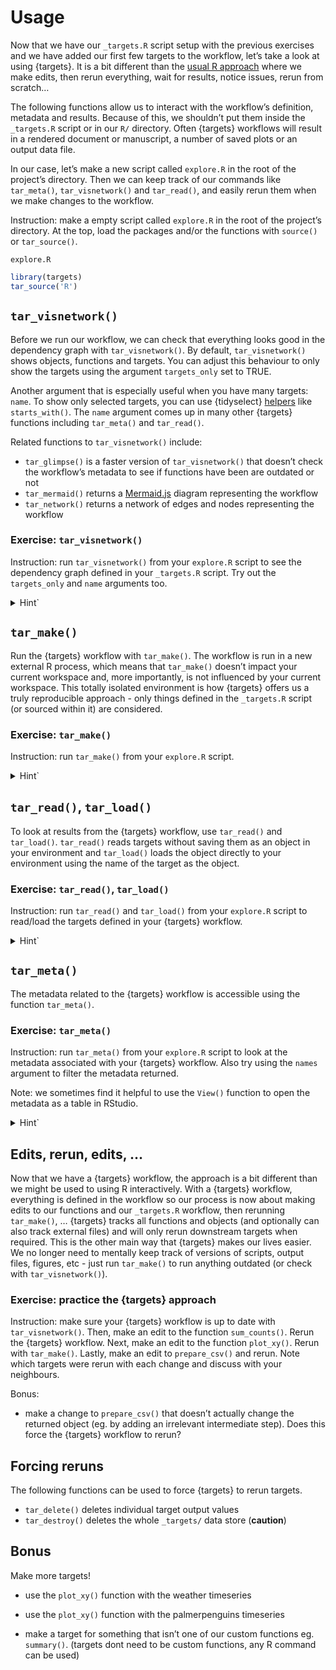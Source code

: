# Usage

Now that we have our `_targets.R` script setup with the previous exercises and we have added our first few targets to the workflow, let's take a look at using {targets}. It is a bit different than the [usual R approach](https://books.ropensci.org/targets/#motivation) where we make edits, then rerun everything, wait for results, notice issues, rerun from scratch...

The following functions allow us to interact with the workflow's definition, metadata and results. Because of this, we shouldn't put them inside the `_targets.R` script or in our `R/` directory. Often {targets} workflows will result in a rendered document or manuscript, a number of saved plots or an output data file. 

In our case, let's make a new script called `explore.R` in the root of the project's directory. Then we can keep track of our commands like `tar_meta()`, `tar_visnetwork()` and `tar_read()`, and easily rerun them when we make changes to the workflow. 

Instruction: make a empty script called `explore.R` in the root of the project's directory. At the top, load the packages and/or the functions with `source()` or `tar_source()`.

`explore.R`

```r
library(targets)
tar_source('R')
```


## `tar_visnetwork()`

Before we run our workflow, we can check that everything looks good in the dependency graph with `tar_visnetwork()`. By default, `tar_visnetwork()` shows objects, functions and targets. You can adjust this behaviour to only show the targets using the argument `targets_only` set to TRUE. 

Another argument that is especially useful when you have many targets: `name`. To show only selected targets, you can use {tidyselect} [helpers](https://tidyselect.r-lib.org/reference/index.html#selecting-variables) like `starts_with()`. The `name` argument comes up in many other {targets} functions including `tar_meta()` and `tar_read()`. 

Related functions to `tar_visnetwork()` include:

- `tar_glimpse()` is a faster version of `tar_visnetwork()` that doesn't check the workflow's metadata to see if functions have been are outdated or not
- `tar_mermaid()` returns a [Mermaid.js](https://mermaid.js.org/) diagram representing the workflow
- `tar_network()` returns a network of edges and nodes representing the workflow


### Exercise: `tar_visnetwork()`

Instruction: run `tar_visnetwork()` from your `explore.R` script to see the dependency graph defined in your `_targets.R` script. Try out the `targets_only` and `name` arguments too. 


<details>
<summary>Hint`</summary>

`explore.R`

```r
library(targets)
tar_source('R')

tar_visnetwork()

tar_visnetwork(targets_only = TRUE)

tar_visnetwork(starts_with('plot'))
```
</details>


## `tar_make()`

Run the {targets} workflow with `tar_make()`. The workflow is run in a new external R process, which means that `tar_make()` doesn't impact your current workspace and, more importantly, is not influenced by your current workspace. This totally isolated environment is how {targets} offers us a truly reproducible approach - only things defined in the `_targets.R` script (or sourced within it) are considered. 


### Exercise: `tar_make()`

Instruction: run `tar_make()` from your `explore.R` script.

<details>
<summary>Hint`</summary>

`explore.R`

```r
library(targets)
tar_source('R')

tar_make()
```
</details>


## `tar_read()`, `tar_load()`

To look at results from the {targets} workflow, use `tar_read()` and `tar_load()`. `tar_read()` reads targets without saving them as an object in your environment and `tar_load()` loads the object directly to your environment using the name of the target as the object. 

### Exercise: `tar_read()`, `tar_load()`

Instruction: run `tar_read()` and `tar_load()` from your `explore.R` script to read/load the targets defined in your {targets} workflow.

<details>
<summary>Hint`</summary>

`explore.R`

```r
library(targets)
tar_source('R')

tar_read(prep_counts)

tar_load(sums)

tar_read(plotted)
```
</details>


## `tar_meta()`

The metadata related to the {targets} workflow is accessible using the function `tar_meta()`. 

### Exercise: `tar_meta()`

Instruction: run `tar_meta()` from your `explore.R` script to look at the metadata associated with your {targets} workflow. Also try using the `names` argument to filter the metadata returned. 

Note: we sometimes find it helpful to use the `View()` function to open the metadata as a table in RStudio. 

<details>
<summary>Hint`</summary>

`explore.R`

```r
library(targets)
tar_source('R')

tar_meta()

tar_meta(starts_with('plot'))

View(tar_meta())
```
</details>



## Edits, rerun, edits, ... 

Now that we have a {targets} workflow, the approach is a bit different than we might be used to using R interactively. With a {targets} workflow, everything is defined in the workflow so our process is now about making edits to our functions and our `_targets.R` workflow, then rerunning `tar_make()`,  ... {targets} tracks all functions and objects (and optionally can also track external files) and will only rerun downstream targets when required. This is the other main way that {targets} makes our lives easier. We no longer need to mentally keep track of versions of scripts, output files, figures, etc - just run `tar_make()` to run anything outdated (or check with `tar_visnetwork()`). 


### Exercise: practice the {targets} approach

Instruction: make sure your {targets} workflow is up to date with `tar_visnetwork()`. Then, make an edit to the function `sum_counts()`. Rerun the {targets} workflow. Next, make an edit to the function `plot_xy()`. Rerun with `tar_make()`. Lastly, make an edit to `prepare_csv()` and rerun. Note which targets were rerun with each change and discuss with your neighbours. 

Bonus:

- make a change to `prepare_csv()` that doesn't actually change the returned object  (eg. by adding an irrelevant intermediate step). Does this force the {targets} workflow to rerun?


## Forcing reruns

The following functions can be used to force {targets} to rerun targets. 

- `tar_delete()` deletes individual target output values
- `tar_destroy()` deletes the whole `_targets/` data store (**caution**)


## Bonus

Make more targets! 

- use the `plot_xy()` function with the weather timeseries
- use the `plot_xy()` function with the palmerpenguins timeseries

- make a target for something that isn't one of our custom functions eg. `summary()`. (targets dont need to be custom functions, any R command can be used)




